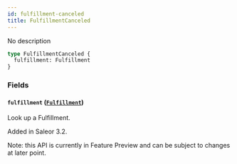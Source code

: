 ```yaml
---
id: fulfillment-canceled
title: FulfillmentCanceled
---
```



No description

```graphql
type FulfillmentCanceled {
  fulfillment: Fulfillment
}
```


### Fields

#### `fulfillment` ([`Fulfillment`](../../../developer/api-reference/objects/fulfillment))

Look up a Fulfillment.

Added in Saleor 3.2.

Note: this API is currently in Feature Preview and can be subject to changes at later point.




